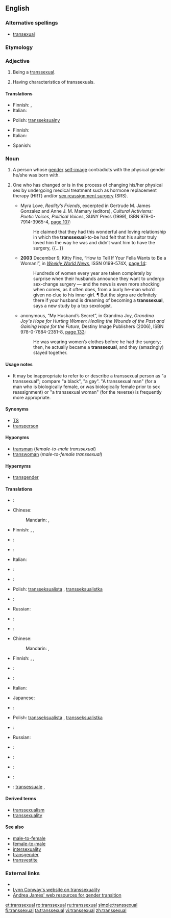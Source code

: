 ==English==

===Alternative spellings===
* [[transexual]]

===Etymology===
{{prefix|trans|sexual}}

===Adjective===
{{en-adj}}

# {{context|of a person}} Being a [[#Noun|transsexual]].
# {{rfv-sense}} Having characteristics of transsexuals.

====Translations====
{{trans-top|being a transsexual}}
* Finnish: {{t-|fi|transseksuaalinen}},  {{t+|fi|transsukupuolinen}}
* Italian: {{t+|it|transessuale|m}}
{{trans-mid}}
* Polish: [[transseksualny]] {{m}}
{{trans-bottom}}

{{trans-top|having characteristics of transsexuals}}
* Finnish: {{t-|fi|transseksuaalinen}}
* Italian: {{t+|it|transessuale}}
{{trans-mid}}
* Spanish: {{t-|es|transexual}}
{{trans-bottom}}

===Noun===
{{en-noun}}

# A person whose [[gender]] [[self-image]] contradicts with the physical gender he/she was born with.
# {{rfv-sense|many transsexuals get these treatments, but do they really define a transsexual?}} One who has changed or is in the process of changing his/her physical sex by undergoing medical treatment such as hormone replacement therapy (HRT) and/or [[sex reassignment surgery]] (SRS).
#* {{ante|1998}} Myra Love, ''Reality’s Friends'', excerpted in Gertrude M. James Gonzalez and Anne J. M. Mamary (editors), ''Cultural Activisms: Poetic Voices, Political Voices'', SUNY Press (1999), ISBN 978-0-7914-3965-4, [http://books.google.com/books?id=BDboCztcUoIC&pg=PA107&dq=transsexual page 107]:
#*: He claimed that they had this wonderful and loving relationship in which the '''transsexual'''-to-be had felt that his suitor truly loved him the way he was and didn’t want him to have the surgery, {{...}}
#* '''2003''' December 9, Kitty Fine, “How to Tell If Your Fella Wants to Be a Woman!”, in ''[[w:Weekly World News|Weekly World News]]'', ISSN 0199-574X, [http://books.google.com/books?id=KPMDAAAAMBAJ&pg=PA14&dq=transsexual page 14]:
#*: Hundreds of women every year are taken completely by surprise when their husbands announce they want to undergo sex-change surgery — and the news is even more shocking when comes, as it often does, from a burly he-man who’d given no clue to his inner girl. ¶ But the signs are definitely there if your husband is dreaming of becoming a '''transsexual''', says a new study by a top sexologist.
#* {{ante|2006}} anonymous, “My Husband’s Secret”, in Grandma Joy, ''Grandma Joy's Hope for Hurting Women: Healing the Wounds of the Past and Gaining Hope for the Future'', Destiny Image Publishers (2006), ISBN 978-0-7684-2351-8, [http://books.google.com/books?id=sitDp-3kf6wC&pg=PA133&dq=transsexual page 133]:
#*: He was wearing women’s clothes before he had the surgery; then, he actually became a '''transsexual''', and they (amazingly) stayed together.

====Usage notes====
* It may be inappropriate to refer to or describe a transsexual person as "a transsexual"; compare "a black", "a gay". "A transsexual man" (for a man who is biologically female, or was biologically female prior to sex reassignment) or "a transsexual woman" (for the reverse) is frequently more appropriate.

====Synonyms====
* [[TS]]
* [[transperson]]

====Hyponyms====
* [[transman]] (''female-to-male transsexual'')
* [[transwoman]]  (''male-to-female transsexual'')

====Hypernyms====
* [[transgender]]

====Translations====
{{trans-top|person with contradicting sexual self-image}}
* {{trreq|Arabic}}:
* Chinese:
*: Mandarin: {{t-|cmn|變性者|sc=Hani}}, {{t-|cmn|变性者|tr=biànxìngzhě|sc=Hani}}
* Finnish: {{t+|fi|transseksuaali}}, {{t+|fi|transsukupuolinen}}, {{t+|fi|transu}}
* {{trreq|French}}:
* {{trreq|German}}:
* Italian: {{t+|it|transessuale|m}}
{{trans-mid}}
* {{trreq|Japanese}}:
* {{trreq|Korean}}:
* Polish: [[transseksualista]] {{m}}, [[transseksualistka]] {{f}}
* {{trreq|Portuguese}}:
* Russian: {{t|ru|транссексуал|m|tr=transseksuál}}
* {{trreq|Spanish}}:
{{trans-bottom}}

{{trans-top|person who has changed his/her sex}}
* {{trreq|Arabic}}:
* Chinese:
*: Mandarin: {{t-|cmn|變性者|sc=Hani}}, {{t-|cmn|变性者|tr=biànxìngzhě|sc=Hani}}
* Finnish: {{t+|fi|transseksuaali}}, {{t+|fi|transsukupuolinen}}, {{t+|fi|transu}}
* {{trreq|French}}:
* {{trreq|German}}:
* Italian: {{t+|it|transessuale|m}}
{{trans-mid}}
* Japanese: {{t|ja|性転換者|tr=せいてんかん しゃ, seitenkansha}}
* {{trreq|Korean}}:
* Polish: [[transseksualista]] {{m}}, [[transseksualistka]] {{f}}
* {{trreq|Portuguese}}:
* Russian: {{t|ru|транссексуал|m|tr=transseksuál}}
* {{trreq|Spanish}}:
{{trans-bottom}}

{{checktrans-top}}
* {{ttbc|French}}: {{t|fr|transsexuel|m}}
* {{ttbc|German}}: {{t|de|Transsexuell|m}}
{{trans-mid}}
* {{ttbc|Japanese}}: {{t|ja|性転換者|tr=せいてんかん しゃ, seitenkansha}}
* {{ttbc|Italian}}: [[transessuale]] {{m}},{{f}}
{{trans-bottom}}

====Derived terms====
* [[transsexualism]]
* [[transsexuality]]

====See also====
* [[male-to-female]]
* [[female-to-male]]
* [[intersexuality]]
* [[transgender]]
* [[transvestite]]

===External links===
* {{projectlink|pedia|Transsexualism}}
* [http://ai.eecs.umich.edu/people/conway/conway.html Lynn Conway's website on transsexuality]
* [http://www.tsroadmap.com Andrea James' web resources for gender transition]

[[et:transsexual]]
[[ro:transsexual]]
[[ru:transsexual]]
[[simple:transsexual]]
[[fi:transsexual]]
[[ta:transsexual]]
[[vi:transsexual]]
[[zh:transsexual]]